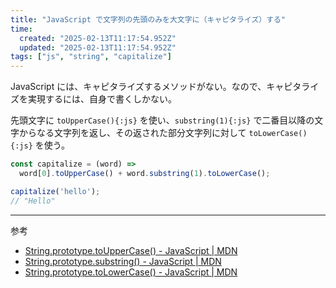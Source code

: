 ```yaml
---
title: "JavaScript で文字列の先頭のみを大文字に（キャピタライズ）する"
time:
  created: "2025-02-13T11:17:54.952Z"
  updated: "2025-02-13T11:17:54.952Z"
tags: ["js", "string", "capitalize"]
---
```


JavaScript には、キャピタライズするメソッドがない。なので、キャピタライズを実現するには、自身で書くしかない。

先頭文字に `toUpperCase(){:js}` を使い、`substring(1){:js}` で二番目以降の文字からなる文字列を返し、その返された部分文字列に対して `toLowerCase(){:js}` を使う。

```js
const capitalize = (word) =>
  word[0].toUpperCase() + word.substring(1).toLowerCase();

capitalize('hello');
// "Hello"
```

---

参考

- [String.prototype.toUpperCase() - JavaScript | MDN](https://developer.mozilla.org/en-US/docs/Web/JavaScript/Reference/Global_Objects/String/toUpperCase)
- [String.prototype.substring() - JavaScript | MDN](https://developer.mozilla.org/en-US/docs/Web/JavaScript/Reference/Global_Objects/String/substring)
- [String.prototype.toLowerCase() - JavaScript | MDN](https://developer.mozilla.org/en-US/docs/Web/JavaScript/Reference/Global_Objects/String/toLowerCase)


